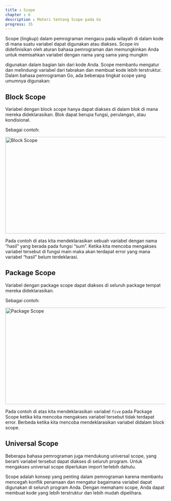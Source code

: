 ```yaml
---
title : Scope
chapter : 6
description : Materi tentang Scope pada Go
progress: 35
---
```


Scope (lingkup) dalam pemrograman mengacu pada wilayah di dalam kode 
di mana suatu variabel dapat digunakan atau diakses. Scope ini 
didefinisikan oleh aturan bahasa pemrograman dan memungkinkan Anda 
untuk memisahkan variabel dengan nama yang sama yang mungkin 

digunakan dalam bagian lain dari kode Anda. Scope membantu mengatur 
dan melindungi variabel dari tabrakan dan membuat kode lebih terstruktur.
Dalam bahasa pemrograman Go, ada beberapa tingkat scope yang 
umumnya digunakan:

## Block Scope

Variabel dengan block scope hanya dapat diakses di dalam 
blok di mana mereka dideklarasikan. Blok dapat berupa fungsi, 
perulangan, atau kondisional.

Sebagai contoh:

<Image src="/content/bab-6-7.webp" width="618" height="304" alt="Block Scope" />

Pada contoh di atas kita mendeklarasikan sebuah variabel dengan nama 
“hasil” yang berada pada fungsi “sum”. Ketika kita mencoba mengakses 
variabel tersebut di fungsi main maka akan terdapat error yang mana 
variabel “hasil” belum terdeklarasi. 

## Package Scope

Variabel dengan package scope dapat diakses di 
seluruh package tempat mereka dideklarasikan.

Sebagai contoh:

<Image src="/content/bab-6-8.webp" width="618" height="304" alt="Package Scope" />

Pada contoh di atas kita mendeklarasikan variabel `five` pada Package 
Scope ketika kita mencoba mengakses variabel tersebut tidak terdapat 
error. Berbeda ketika kita mencoba mendeklarasikan variabel didalam 
block scope.

## Universal Scope

Beberapa bahasa pemrograman juga mendukung 
universal scope, yang berarti variabel tersebut dapat diakses di seluruh 
program. Untuk mengakses universal scope diperlukan import terlebih 
dahulu.

Scope adalah konsep yang penting dalam pemrograman karena membantu 
mencegah konflik penamaan dan mengatur bagaimana variabel dapat 
digunakan di seluruh program Anda. Dengan memahami scope, Anda 
dapat membuat kode yang lebih terstruktur dan lebih mudah dipelihara.